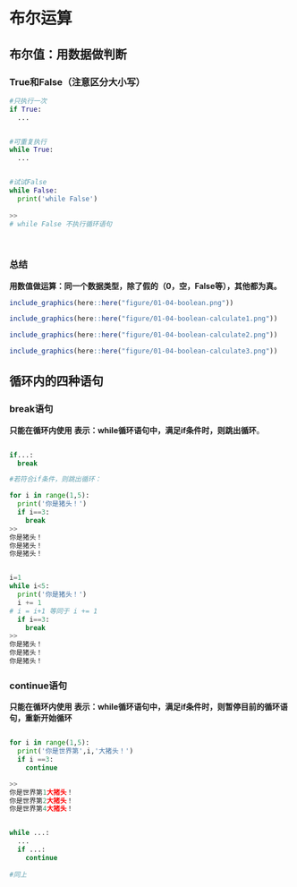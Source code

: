 # 布尔运算

## 布尔值：用数据做判断

### True和False（注意区分大小写）

```python
#只执行一次
if True:
  ...


#可重复执行  
while True:
  ...


#试试False
while False:
  print('while False')
  
>> 
# while False 不执行循环语句

  
```

### 总结

**用数值做运算：同一个数据类型，除了假的（0，空，False等），其他都为真。**

```r
include_graphics(here::here("figure/01-04-boolean.png"))
```

```r
include_graphics(here::here("figure/01-04-boolean-calculate1.png"))
```

```r
include_graphics(here::here("figure/01-04-boolean-calculate2.png"))
```

```r
include_graphics(here::here("figure/01-04-boolean-calculate3.png"))
```


## 循环内的四种语句

### break语句

**只能在循环内使用**
**表示：while循环语句中，满足if条件时，则跳出循环**。

```python

if...:
  break

#若符合if条件，则跳出循环：

for i in range(1,5):
  print('你是猪头！')
  if i==3:
    break
>> 
你是猪头！
你是猪头！
你是猪头！


i=1
while i<5:
  print('你是猪头！')
  i += 1
# i = i+1 等同于 i += 1
  if i==3:
    break
>> 
你是猪头！
你是猪头！
你是猪头！

```

### continue语句

**只能在循环内使用**
**表示：while循环语句中，满足if条件时，则暂停目前的循环语句，重新开始循环**

```python

for i in range(1,5):
  print('你是世界第',i,'大猪头！')
  if i ==3:
    continue

>> 
你是世界第1大猪头！
你是世界第2大猪头！
你是世界第4大猪头！


while ...:
  ...
  if ...:
    continue
    
#同上

```


